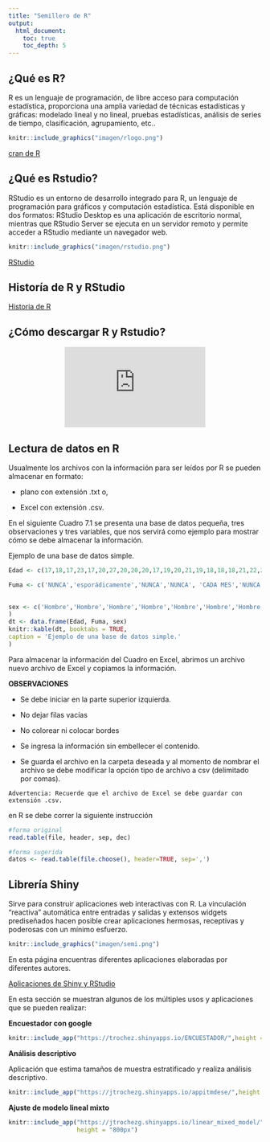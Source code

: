 ```yaml
---
title: "Semillero de R"
output:
  html_document:
    toc: true
    toc_depth: 5
---
```



## ¿Qué es R?

R es un lenguaje de programación, de libre acceso para computación estadística, proporciona una amplia variedad de técnicas estadísticas y gráficas: modelado lineal y no lineal, pruebas estadísticas, análisis de series de tiempo, clasificación, agrupamiento, etc..

```r
knitr::include_graphics("imagen/rlogo.png")
```

[cran de R](https://cran.r-project.org/)


## ¿Qué es Rstudio?

RStudio es un entorno de desarrollo integrado para R, un lenguaje de programación para gráficos y computación estadística. Está disponible en dos formatos: RStudio Desktop es una aplicación de escritorio normal, mientras que RStudio Server se ejecuta en un servidor remoto y permite acceder a RStudio mediante un navegador web.

```r
knitr::include_graphics("imagen/rstudio.png")
```

[RStudio](https://rstudio.com/)

## Historía de R y RStudio

[Historia de R]( https://d3c33hcgiwev3.cloudfront.net/WXE20tXKEeWjTxJlqDdk5Q.processed/full/360p/index.webm?Expires=1597968000&Signature=IRb8ROuFchPY0bfiamsRdVnQT-hAL3xp2voRx8YHcKQDLj9nSBaT0JoZo4dytufV0Wq-BRKYelYMfCSVBA6MoI8QAWG68ycz4sfj7c7AH4ceaxIQ-O-94VP8WjiaGCiYh9Sj4x~dLVcKxbF6RP-cpAlEpeB4KB8IxRX9hOj0CzY_&Key-Pair-Id=APKAJLTNE6QMUY6HBC5A)

## ¿Cómo descargar R y Rstudio?

<div style="text-align: center;"><iframe width="280" height="160" src="https://www.youtube.com/embed/1WXgaa2Spp0" frameborder="0" allow="accelerometer; autoplay; encrypted-media; gyroscope; picture-in-picture" allowfullscreen></iframe></div>

## Lectura de datos en R

Usualmente los archivos con la información para ser leídos por R se pueden almacenar en formato:

- plano con extensión .txt o,

- Excel con extensión .csv.

En el siguiente Cuadro 7.1 se presenta una base de datos pequeña, tres observaciones y tres variables, que nos servirá como ejemplo para mostrar cómo se debe almacenar la información.

Ejemplo de una base de datos simple.

```r

Edad <- c(17,18,17,23,17,20,27,20,20,20,17,19,20,21,19,18,18,18,21,22,20,22,24,24,28,29,24,18,23,24)

Fuma <- c('NUNCA','esporádicamente','NUNCA','NUNCA', 'CADA MES','NUNCA','NUNCA','NUNCA','A DIARIO', 'NUNCA','NUNCA','A DIARIO','esporádicamente', 'NUNCA','NUNCA','NUNCA','CADA MES','A DIARIO','NUNCA','A DIARIO', 'NUNCA','NUNCA', 'NUNCA','NUNCA','CADA SEMANA','NUNCA','NUNCA','CADA SEMANA','esporádicamente','esporádicamente')

  
sex <- c('Hombre','Hombre','Hombre','Hombre','Hombre','Hombre','Hombre','Hombre','Hombre','Hombre','Hombre','Hombre','Mujer','Mujer','Mujer','Hombre','Hombre','Mujer','Mujer','Hombre','Mujer','Mujer','Hombre','Mujer','Hombre','Mujer','Hombre','Mujer','Mujer','Hombre'
)
dt <- data.frame(Edad, Fuma, sex)
knitr::kable(dt, booktabs = TRUE,
caption = 'Ejemplo de una base de datos simple.'
)
```


Para almacenar la información del Cuadro  en Excel, abrimos un archivo nuevo archivo de Excel y copiamos la información.

**OBSERVACIONES**

- Se debe iniciar en la parte superior izquierda. 

- No dejar filas vacías

- No colorear ni colocar bordes 

- Se ingresa la información sin embellecer el contenido. 

- Se guarda el archivo en la carpeta deseada y al momento de nombrar el archivo se debe modificar la opción tipo de archivo a csv (delimitado por comas).


```block2
Advertencia: Recuerde que el archivo de Excel se debe guardar con extensión .csv.
```

en R se debe correr la siguiente instrucción
```r
#forma original
read.table(file, header, sep, dec)

#forma sugerida
datos <- read.table(file.choose(), header=TRUE, sep=',')

```


## Librería Shiny

Sirve para construir aplicaciones web interactivas con R. La vinculación "reactiva" automática entre entradas y salidas y extensos widgets prediseñados hacen posible crear aplicaciones hermosas, receptivas y poderosas con un mínimo esfuerzo.

```r

knitr::include_graphics("imagen/semi.png")

```

En esta página encuentras diferentes aplicaciones elaboradas por diferentes autores.

[Aplicaciones de Shiny y RStudio](https://shiny.rstudio.com/gallery/)


En esta sección se muestran algunos de los múltiples usos y aplicaciones que se pueden realizar:


**Encuestador con google **

```r
knitr::include_app("https://trochez.shinyapps.io/ENCUESTADOR/",height = "800px")
```


**Análisis descriptivo**

Aplicación que estima tamaños de muestra estratificado y realiza análisis descriptivo.


```r
knitr::include_app("https://jtrochezg.shinyapps.io/appitmdese/",height = "800px")
```



**Ajuste de modelo lineal mixto**

```r
knitr::include_app("https://jtrochezg.shinyapps.io/linear_mixed_model/",
                   height = "800px")
```



